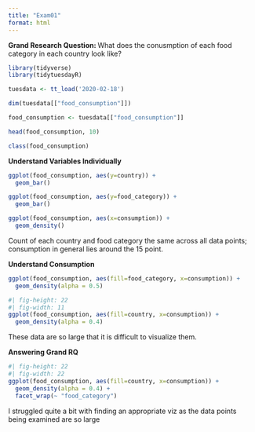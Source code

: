 ```yaml
---
title: "Exam01"
format: html
---
```


**Grand Research Question: **
What does the conusmption of each food category in each country look like? 

```r
library(tidyverse)
library(tidytuesdayR)
```

```r
tuesdata <- tt_load('2020-02-18')
```


```r
dim(tuesdata[["food_consumption"]])

food_consumption <- tuesdata[["food_consumption"]]

head(food_consumption, 10)

class(food_consumption)
```

**Understand Variables Individually**
```r
ggplot(food_consumption, aes(y=country)) +
  geom_bar()
```


```r
ggplot(food_consumption, aes(y=food_category)) +
  geom_bar()
```

```r
ggplot(food_consumption, aes(x=consumption)) +
  geom_density()
```

Count of each country and food category the same across all data points; consumption in general lies around the 15 point. 

**Understand Consumption**

```r
ggplot(food_consumption, aes(fill=food_category, x=consumption)) + 
  geom_density(alpha = 0.5)
```

```r
#| fig-height: 22
#| fig-width: 11
ggplot(food_consumption, aes(fill=country, x=consumption)) + 
  geom_density(alpha = 0.4)
```
These data are so large that it is difficult to visualize them. 

**Answering Grand RQ**
```r
#| fig-height: 22
#| fig-width: 22
ggplot(food_consumption, aes(fill=country, x=consumption)) +
  geom_density(alpha = 0.4) +
  facet_wrap(~ "food_category")
```
I struggled quite a bit with finding an appropriate viz as the data points being examined are so large













